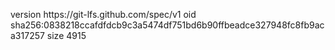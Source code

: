 version https://git-lfs.github.com/spec/v1
oid sha256:0838218ccafdfdcb9c3a5474df751bd6b90ffbeadce327948fc8fb9aca317257
size 4915
